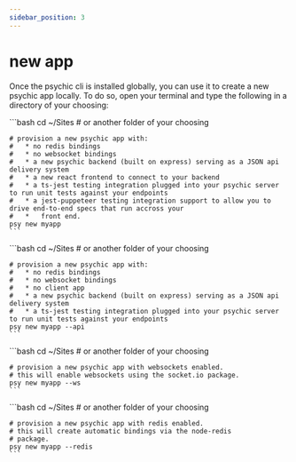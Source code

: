 ```yaml
---
sidebar_position: 3
---
```



# new app

Once the psychic cli is installed globally, you can use it to create a new psychic app locally. To
do so, open your terminal and type the following in a directory of your choosing:

<Tabs>
  <TabItem value="basic" label="basic" default>
    ```bash
    cd ~/Sites # or another folder of your choosing

    # provision a new psychic app with:
    #   * no redis bindings
    #   * no websocket bindings
    #   * a new psychic backend (built on express) serving as a JSON api delivery system
    #   * a new react frontend to connect to your backend
    #   * a ts-jest testing integration plugged into your psychic server to run unit tests against your endpoints
    #   * a jest-puppeteer testing integration support to allow you to drive end-to-end specs that run accross your
    #   *   front end.
    psy new myapp
    ```

  </TabItem>

  <TabItem value="api-only" label="api-only">
    ```bash
    cd ~/Sites # or another folder of your choosing

    # provision a new psychic app with:
    #   * no redis bindings
    #   * no websocket bindings
    #   * no client app
    #   * a new psychic backend (built on express) serving as a JSON api delivery system
    #   * a ts-jest testing integration plugged into your psychic server to run unit tests against your endpoints
    psy new myapp --api
    ```

  </TabItem>

  <TabItem value="ws" label="ws">
    ```bash
    cd ~/Sites # or another folder of your choosing

    # provision a new psychic app with websockets enabled.
    # this will enable websockets using the socket.io package.
    psy new myapp --ws
    ```

  </TabItem>

  <TabItem value="redis" label="redis">
    ```bash
    cd ~/Sites # or another folder of your choosing

    # provision a new psychic app with redis enabled.
    # this will create automatic bindings via the node-redis
    # package.
    psy new myapp --redis
    ```

  </TabItem>
</Tabs>
